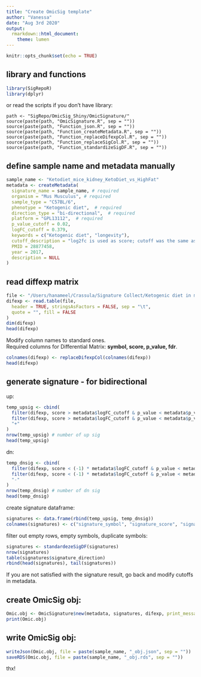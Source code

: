 ```yaml
---
title: "Create OmicSig template"
author: "Vanessa"
date: "Aug 3rd 2020"
output:
  rmarkdown::html_document:
    theme: lumen
---
```


```r
knitr::opts_chunk$set(echo = TRUE)
```

## library and functions
```r
library(SigRepoR)
library(dplyr)
```
or read the scripts if you don't have library:
```
path <- "SigRepo/OmicSig_Shiny/OmicSignature/"
source(paste(path, "OmicSignature.R", sep = ""))
source(paste(path, "Function_json.R", sep = ""))
source(paste(path, "Function_createMetadata.R", sep = ""))
source(paste(path, "Function_replaceDifexpCol.R", sep = ""))
source(paste(path, "Function_replaceSigCol.R", sep = ""))
source(paste(path, "Function_standardizeSigDF.R", sep = ""))
```

## define sample name and metadata **manually**
```r
sample_name <- "Ketodiet_mice_kidney_KetoDiet_vs_HighFat"
metadata <- createMetadata(
  signature_name = sample_name, # required
  organism = "Mus Musculus", # required
  sample_type = "C57BL/6",  
  phenotype = "Ketogenic diet",  # required
  direction_type = "bi-directional",  # required
  platform = "GPL13112",  # required
  p_value_cutoff = 0.02,
  logFC_cutoff = 0.379,
  keywords = c("Ketogenic diet", "longevity"),
  cutoff_description = "log2fc is used as score; cutoff was the same as the original study",
  PMID = 28877458,
  year = 2017,
  description = NULL
)
```

## read diffexp matrix
```r
file <- "/Users/hanameel/Crassula/Signature Collect/Ketogenic diet in mice/difmatrix_kidney_KDHF.txt"
difexp <- read.table(file,
  header = TRUE, stringsAsFactors = FALSE, sep = "\t",
  quote = "", fill = FALSE
)
dim(difexp)
head(difexp)
```

Modify column names to standard ones.  
Required columns for Differential Matrix: **symbol, score, p_value, fdr**.
```r
colnames(difexp) <- replaceDifexpCol(colnames(difexp))
head(difexp)
```

## generate signature - for bidirectional
up:
```r
temp_upsig <- cbind(
  filter(difexp, score > metadata$logFC_cutoff & p_value < metadata$p_value_cutoff) %>% pull(symbol),
  filter(difexp, score > metadata$logFC_cutoff & p_value < metadata$p_value_cutoff) %>% pull(score),
  "+"
)
nrow(temp_upsig) # number of up sig
head(temp_upsig)
```

dn:
```r
temp_dnsig <- cbind(
  filter(difexp, score < (-1) * metadata$logFC_cutoff & p_value < metadata$p_value_cutoff) %>% pull(symbol),
  filter(difexp, score < (-1) * metadata$logFC_cutoff & p_value < metadata$p_value_cutoff) %>% pull(score),
  "-"
)
nrow(temp_dnsig) # number of dn sig
head(temp_dnsig)
```

create signature dataframe:
```r
signatures <- data.frame(rbind(temp_upsig, temp_dnsig))
colnames(signatures) <- c("signature_symbol", "signature_score", "signature_direction")
```

filter out empty rows, empty symbols, duplicate symbols:
```r
signatures <- standardezeSigDF(signatures)
nrow(signatures)
table(signatures$signature_direction)
rbind(head(signatures), tail(signatures))
```

If you are not satisfied with the signature result, 
go back and modify cutoffs in metadata.

## create OmicSig obj:
```r
Omic.obj <- OmicSignature$new(metadata, signatures, difexp, print_message = F)
print(Omic.obj)
```

## write OmicSig obj:
```r
writeJson(Omic.obj, file = paste(sample_name, "_obj.json", sep = ""))
saveRDS(Omic.obj, file = paste(sample_name, "_obj.rds", sep = ""))
```

thx!

